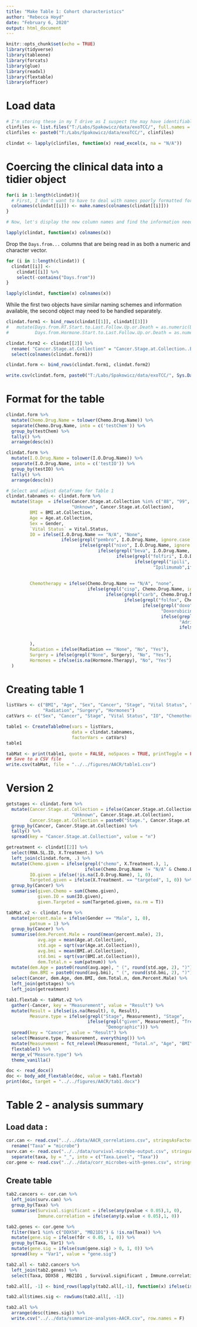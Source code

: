 ```yaml
---
title: "Make Table 1: Cohort characteristics"
author: "Rebecca Hoyd"
date: "February 6, 2020"
output: html_document
---
```


```r
knitr::opts_chunk$set(echo = TRUE)
library(tidyverse)
library(tableone)
library(forcats)
library(glue)
library(readxl)
library(flextable)
library(officer)
```

# Load data
```r
# I'm storing these in my T drive as I suspect the may have identifiable information
clinfiles <- list.files("T:/Labs/Spakowicz/data/exoTCC/", full.names = F, "_Spakowicz")
clinfiles <- paste0("T:/Labs/Spakowicz/data/exoTCC/", clinfiles)

clindat <- lapply(clinfiles, function(x) read_excel(x, na = "N/A"))


```


# Coercing the clinical data into a tidier object
```r

for(i in 1:length(clindat)){
  # First, I don't want to have to deal with names poorly formatted for R. 
  colnames(clindat[[i]]) <- make.names(colnames(clindat[[i]]))
}

# Now, let's display the new column names and find the information needed for the table

lapply(clindat, function(x) colnames(x))
```

Drop the `Days.from...` columns that are being read in as both a numeric and character vector.

```r
for (i in 1:length(clindat)) {
  clindat[[i]] <- 
    clindat[[i]] %>%
    select(-contains("Days.from"))
}

lapply(clindat, function(x) colnames(x))
```

While the first two objects have similar naming schemes and information available, the second object may need to be handled separately.

```r
clindat.form1 <- bind_rows(clindat[[1]], clindat[[3]])
#   mutate(Days.from.RT.Start.to.Last.Follow.Up.or.Death = as.numeric(Days.from.RT.Start.to.Last.Follow.Up.or.Death),
#          Days.from.Hormone.Start.to.Last.Follow.Up.or.Death = as.numeric(Days.from.Hormone.Start.to.Last.Follow.Up.or.Death))

clindat.form2 <- clindat[[2]] %>%
  rename( "Cancer.Stage.at.Collection" = "Cancer.Stage.at.Collection..Best.CS.AJCC.") %>%
  select(colnames(clindat.form1))

clindat.form <- bind_rows(clindat.form1, clindat.form2)

```

```r
write.csv(clindat.form, paste0("T:/Labs/Spakowicz/data/exoTCC/", Sys.Date(), "_clinical_aggregated.csv"), row.names = F)
```

# Format  for the table

```r
clindat.form %>%
  mutate(Chemo.Drug.Name = tolower(Chemo.Drug.Name)) %>%
  separate(Chemo.Drug.Name, into = c('testChem')) %>%
  group_by(testChem) %>%
  tally() %>%
  arrange(desc(n))

clindat.form %>%
  mutate(I.O.Drug.Name = tolower(I.O.Drug.Name)) %>%
  separate(I.O.Drug.Name, into = c('testIO')) %>%
  group_by(testIO) %>%
  tally() %>%
  arrange(desc(n))
```

```r

# Select and adjust dataframe for Table 1
clindat.tabnames <- clindat.form %>%
  mutate(Stage  = ifelse(Cancer.Stage.at.Collection %in% c("88", "99", "undeterm.") , 
                         "Unknown", Cancer.Stage.at.Collection),
         BMI = BMI.at.Collection,
         Age = Age.at.Collection,
         Sex = Gender,
         `Vital Status` = Vital.Status,
         IO = ifelse(I.O.Drug.Name == "N/A", "None", 
                     ifelse(grepl("pembro", I.O.Drug.Name, ignore.case = T), "Pembrolizumab", 
                            ifelse(grepl("nivo", I.O.Drug.Name, ignore.case = T), "Nivolumab",
                                   ifelse(grepl("beva", I.O.Drug.Name, ignore.case = T), "Bevacizumab",
                                          ifelse(grepl("folfiri", I.O.Drug.Name, ignore.case = T), "Folfiri",
                                                 ifelse(grepl("ipili", I.O.Drug.Name, ignore.case = T),
                                                        "Ipilimumab",ifelse(grepl("unknown", Chemo.Drug.Name,
                                                                                  ignore.case = T), 
                                                                            "Unknown", "Other"))))))),
         Chemotherapy = ifelse(Chemo.Drug.Name == "N/A", "none",
                               ifelse(grepl("cisp", Chemo.Drug.Name, ignore.case = T), "Cisplatin",
                                      ifelse(grepl("carb", Chemo.Drug.Name, ignore.case = T), "Carboplatin",
                                             ifelse(grepl("folfox", Chemo.Drug.Name, ignore.case = T), "Folfox",
                                                    ifelse(grepl("doxo", Chemo.Drug.Name, ignore.case = T),
                                                           "Doxorubicin",
                                                           ifelse(grepl("adria", Chemo.Drug.Name, ignore.case = T),
                                                                  "Adriamycin", 
                                                                  ifelse(grepl("unknown", Chemo.Drug.Name,
                                                                               ignore.case = T), "Unknown",
                                                                         "Other"))))))
         ),
         Radiation = ifelse(Radiation == "None", "No", "Yes"),
         Surgery = ifelse(grepl("None", Surgery), "No", "Yes"),
         Hormones = ifelse(is.na(Hormone.Therapy), "No", "Yes")
  )
```

# Creating table 1

```r
listVars <- c("BMI", "Age", "Sex", "Cancer", "Stage", "Vital Status", "IO", "Chemotherapy",
              "Radiation", "Surgery", "Hormones")
catVars <- c("Sex", "Cancer", "Stage", "Vital Status", "IO", "Chemotherapy", "Radiation", "Surgery", "Hormones")
```

```r
table1 <- CreateTableOne(vars = listVars,
                         data = clindat.tabnames,
                         factorVars = catVars)
table1
```

```r
tabMat <- print(table1, quote = FALSE, noSpaces = TRUE, printToggle = FALSE)
## Save to a CSV file
write.csv(tabMat, file = "../../figures/AACR/table1.csv")
```

# Version 2

```r
getstages <- clindat.form %>%
  mutate(Cancer.Stage.at.Collection = ifelse(Cancer.Stage.at.Collection %in% c("88", "99", "undeterm."), 
                         "Unknown", Cancer.Stage.at.Collection),
         Cancer.Stage.at.Collection = paste0("Stage.", Cancer.Stage.at.Collection)) %>%
  group_by(Cancer, Cancer.Stage.at.Collection) %>%
  tally() %>%
  spread(key = "Cancer.Stage.at.Collection", value = "n")

getreatment <- clindat[[2]] %>%
  select(RNA.SL.ID, X.Treatment.) %>%
  left_join(clindat.form, .) %>%
  mutate(Chemo.given = ifelse(grepl("chemo", X.Treatment.), 1, 
                              ifelse(Chemo.Drug.Name != "N/A" & Chemo.Drug.Name != "N", 1, 0)),
         IO.given = ifelse(!is.na(I.O.Drug.Name), 1, 0),
         Targeted.given = ifelse(X.Treatment. == "targeted", 1, 0)) %>%
  group_by(Cancer) %>%
  summarise(given.Chemo = sum(Chemo.given),
            given.IO = sum(IO.given),
            given.Targeted = sum(Targeted.given, na.rm = T))

tabMat.v2 <- clindat.form %>%
  mutate(percent.male = ifelse(Gender == "Male", 1, 0),
         patnum = 1) %>%
  group_by(Cancer) %>%
  summarise(dem.Percent.Male = round(mean(percent.male), 2),
            avg.age = mean(Age.at.Collection),
            std.age = sqrt(var(Age.at.Collection)),
            avg.bmi = mean(BMI.at.Collection),
            std.bmi = sqrt(var(BMI.at.Collection)),
            dem.Total.n = sum(patnum)) %>%
  mutate(dem.Age = paste0(round(avg.age), " (", round(std.age, 2), ")"),
         dem.BMI = paste0(round(avg.bmi), " (", round(std.bmi, 2), ")")) %>%
  select(Cancer, dem.Age, dem.BMI, dem.Total.n, dem.Percent.Male) %>%
  left_join(getstages) %>%
  left_join(getreatment)
```

```r
tab1.flextab <- tabMat.v2 %>%
  gather(-Cancer, key = "Measurement", value = "Result") %>%
  mutate(Result = ifelse(is.na(Result), 0, Result),
         Measure.type = ifelse(grepl("Stage", Measurement), "Stage",
                               ifelse(grepl("given", Measurement), "Treatment Type",
                                      "Demographic"))) %>%
  spread(key = "Cancer", value = "Result") %>%
  select(Measure.type, Measurement, everything()) %>%
  mutate(Measurement = fct_relevel(Measurement, "Total.n", "Age", "BMI", "Targeted.given")) %>%
  flextable() %>%
  merge_v("Measure.type") %>%
  theme_vanilla() 
```

```r
doc <- read_docx()
doc <- body_add_flextable(doc, value = tab1.flextab)
print(doc, target = "../../figures/AACR/tab1.docx")
```


# Table 2 - analysis summary

## Load data : 
```r
cor.can <- read.csv("../../data/AACR_correlations.csv", stringsAsFactors = F) %>%
  rename("Taxa" = "microbe")
surv.can <- read.csv("../../data/survival-microbe-output.csv", stringsAsFactors = F)%>%
  separate(taxa, by = "_", into = c("Taxa.Level", "Taxa"))
cor.gene <- read.csv("../../data/corr_microbes-with-genes.csv", stringsAsFactors = F)

```

## Create table

```r

tab2.cancers <- cor.can %>%
  left_join(surv.can) %>%
  group_by(Taxa) %>%
  summarise(Survival.significant = ifelse(any(pvalue < 0.05),1, 0),
            Immune.correlation = ifelse(any(p.value < 0.05),1, 0))

tab2.genes <- cor.gene %>%
  filter(Var1 %in% c("DDX58", "MB21D1") & !is.na(Taxa)) %>%
  mutate(gene.sig = ifelse(fdr < 0.05, 1, 0)) %>%
  group_by(Taxa, Var1) %>%
  mutate(gene.sig = ifelse(sum(gene.sig) > 0, 1, 0)) %>%
  spread(key = "Var1", value = "gene.sig")

tab2.all <- tab2.cancers %>%
  left_join(tab2.genes) %>%
  select(Taxa, DDX58 , MB21D1 , Survival.significant , Immune.correlation) 

tab2.all[, -1] <- bind_rows(lapply(tab2.all[,-1], function(x) ifelse(is.na(x), 0, x)))

tab2.all$times.sig <- rowSums(tab2.all[, -1])

tab2.all %>%
  arrange(desc(times.sig)) %>%
  write.csv("../../data/summarize-analyses-AACR.csv", row.names = F)
```

